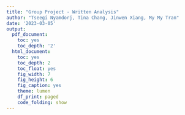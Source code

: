 ```yaml
---
title: "Group Project - Written Analysis"
author: "Tseegi Nyamdorj, Tina Chang, Jinwen Xiang, My My Tran"
date: '2023-03-05'
output: 
  pdf_document:
    toc: yes
    toc_depth: '2'
  html_document:
    toc: yes
    toc_depth: 2
    toc_float: yes
    fig_width: 7
    fig_height: 6
    fig_caption: yes
    theme: lumen
    df_print: paged
    code_folding: show
---
```

